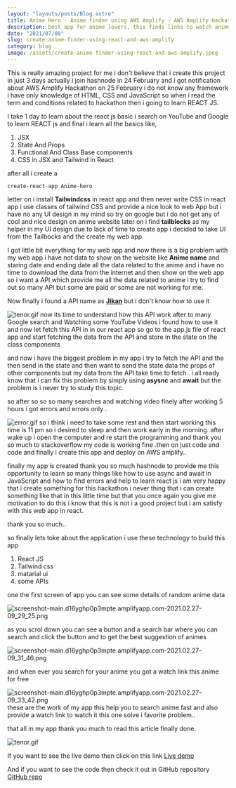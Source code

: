 ```yaml
---
layout: "layouts/posts/Blog.astro"
title: Anime Hero - Anime finder using AWS Amplify - AWS Amplify Hackathon
description: best app for anime lovers, this finds links to watch anime online for free and able to find the anime on the internet
date: "2021/07/08"
slug: create-anime-finder-using-react-and-aws-amplify
category: blog
image: /assets/create-anime-finder-using-react-and-aws-amplify.jpeg
---
```



This is really amazing project for me i don't believe that i create this project in just 3 days actually i join hashnode in 24 February and i got notification about AWS Amplify Hackathon on 25 February i do not know any framework i have only knowledge of HTML, CSS and JavaScript so when i read the term and conditions related to hackathon then i going to learn REACT JS.

I take 1 day to learn about the react js basic i search on YouTube and Google to learn REACT js and final i learn all the basics like,

1. JSX
2. State And Props
3. Functional And Class Base components
4. CSS in JSX and Tailwind in React

after all i create a

```
create-react-app Anime-hero
```

letter on i install **Tailwindcss** in react app and then never write CSS in react app i use classes of tailwind CSS and provide a nice look to web App but i have no any UI design in my mind so try on google but i do not get any of cool and nice design on anime website later on i find **tailblocks** as my helper in my UI design due to lack of time to create app i decided to take UI from the Tailbocks and the create my web app.

I got little bit everything for my web app and now there is a big problem with my web app i have not data to show on the website like **Anime name** and staring date and ending date all the data related to the anime and i have no time to download the data from the internet and then show on the web app so i want a API which provide me all the data related to anime i try to find out so many API but some are paid or some are not working for me.

Now finally i found a API name as [**Jikan**](https://jikan.docs.apiary.io/#) but i don't know how to use it

![tenor.gif](/assets/tf-Bu_wxa.gif)
now its time to understand how this API work after to many Google search and Watching some YouTube Videos i found how to use it and now let fetch this API in in our react app so go to the app.js file of react app and start fetching the data from the API and store in the state on the class components

and now i have the biggest problem in my app i try to fetch the API and the then send in the state and then want to send the state data the props of other components but my data from the API take time to fetch . i all ready know that i can fix this problem by simply using **asysnc** and **await** but the problem is i never try to study this topic.

so after so so so many searches and watching video finely after working 5 hours i got errors and errors only .

![error.gif](/assets/RvFtTHL7Q.gif)
so i think i need to take some rest and then start working this time is 11 pm so i desired to sleep and then work early in the morning.
after wake up i open the computer and re start the programming and thank you so much to stackoverflow my code is working fine .then on just code and code and finally i create this app and deploy on AWS amplify..

finally my app is created thank you so much hashnode to provide me this opportunity to learn so many things like how to use async and await in JavaScript and how to find errors and help to learn react js i am very happy that i create something for this hackathon i never thing that i can create something like that in this little time but that you once again you give me motivation to do this i know that this is not i a good project but i am satisfy with this web app in react.

thank you so much..

so finally lets toke about the application
i use these technology to build this app

1. React JS
2. Tailwind css
3. matarial ui
4. some APIs

one the first screen of app you can see some details of random anime data

![screenshot-main.d16yghp0p3mpte.amplifyapp.com-2021.02.27-09_29_25.png](/assets/GhIQ7IYqm.png)

as you scrol down you can see a button and a search bar where you can search and click the button and to get the best suggestion of animes

![screenshot-main.d16yghp0p3mpte.amplifyapp.com-2021.02.27-09_31_46.png](/assets/KNpqDEcP1.png)

and when ever you search for your anime you got a watch link this anime for free

![screenshot-main.d16yghp0p3mpte.amplifyapp.com-2021.02.27-09_33_42.png](/assets/4iLQl78vN.png)
these are the work of my app this help you to search anime fast and also provide a watch link to watch it this one solve i favorite problem..

that all in my app thank you much to read this article
finally done.

![tenor.gif](/assets/Jpu5gFt4u.gif)

If you want to see the live demo then click on this link
[Live demo](https://main.d16yghp0p3mpte.amplifyapp.com/)

And if you want to see the code then check it out in GitHub repository
[GitHub repo](https://github.com/anshumeena1947/anime-web-app)
